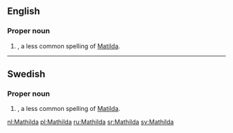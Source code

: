 ==English==

===Proper noun===
{{en-proper noun}}

# {{given name|female|from=Germanic}}, a less common spelling of [[Matilda]].

----

==Swedish==

===Proper noun===
{{head|sv|proper noun}}

# {{given name|female|lang=sv}}, a less common spelling of [[Matilda]].

[[nl:Mathilda]]
[[pl:Mathilda]]
[[ru:Mathilda]]
[[sr:Mathilda]]
[[sv:Mathilda]]